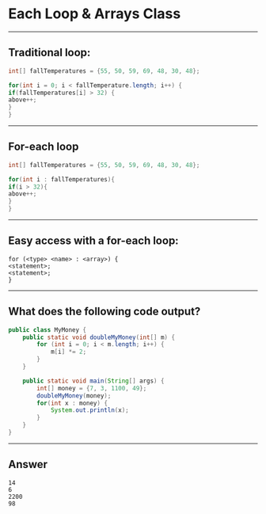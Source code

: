 
# Each Loop & Arrays Class

---

## Traditional loop:

```java
int[] fallTemperatures = {55, 50, 59, 69, 48, 30, 48};

for(int i = 0; i < fallTemperature.length; i++) { 
if(fallTemperatures[i] > 32) { 
above++;
}
}
```

---


## For-each loop

```java
int[] fallTemperatures = {55, 50, 59, 69, 48, 30, 48};

for(int i : fallTemperatures){
if(i > 32){
above++;
}
}
```

---

## Easy access with a for-each loop:

```raw
for (<type> <name> : <array>) {
<statement>;
<statement>;
}
```

---

## What does the following code output?

```java 
public class MyMoney {
    public static void doubleMyMoney(int[] m) {
        for (int i = 0; i < m.length; i++) {
            m[i] *= 2;
        }
    }

    public static void main(String[] args) {
        int[] money = {7, 3, 1100, 49};
        doubleMyMoney(money);
        for(int x : money) {
            System.out.println(x);
        }
    }
}
```

---

## Answer 

```raw
14
6
2200
98
```
